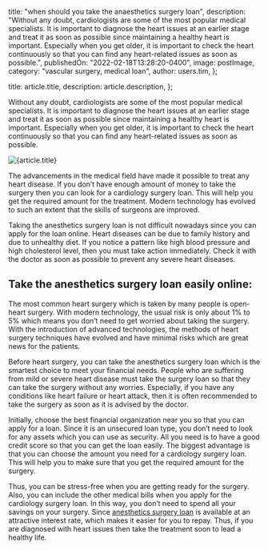 
  title: "when should you take the anaesthetics surgery loan",
  description:
    "Without any doubt, cardiologists are some of the most popular medical specialists. It is important to diagnose the heart issues at an earlier stage and treat it as soon as possible since maintaining a healthy heart is important. Especially when you get older, it is important to check the heart continuously so that you can find any heart-related issues as soon as possible.",
  publishedOn: "2022-02-18T13:28:20-0400",
  image: postImage,
  category: "vascular surgery, medical loan",
  author: users.tim,
};

  title: article.title,
  description: article.description,
};


Without any doubt, cardiologists are some of the most popular medical specialists. It is important to diagnose the heart issues at an earlier stage and treat it as soon as possible since maintaining a healthy heart is important. Especially when you get older, it is important to check the heart continuously so that you can find any heart-related issues as soon as possible.

<Image src={postImage} alt={article.title} />

The advancements in the medical field have made it possible to treat any heart disease. If you don’t have enough amount of money to take the surgery then you can look for a cardiology surgery loan. This will help you get the required amount for the treatment. Modern technology has evolved to such an extent that the skills of surgeons are improved.

Taking the anesthetics surgery loan is not difficult nowadays since you can apply for the loan online. Heart diseases can be due to family history and due to unhealthy diet. If you notice a pattern like high blood pressure and high cholesterol level, then you must take action immediately. Check it with the doctor as soon as possible to prevent any severe heart diseases.

## Take the anesthetics surgery loan easily online:

The most common heart surgery which is taken by many people is open-heart surgery. With modern technology, the usual risk is only about 1% to 5% which means you don’t need to get worried about taking the surgery. With the introduction of advanced technologies, the methods of heart surgery techniques have evolved and have minimal risks which are great news for the patients.

Before heart surgery, you can take the anesthetics surgery loan which is the smartest choice to meet your financial needs. People who are suffering from mild or severe heart disease must take the surgery loan so that they can take the surgery without any worries. Especially, if you have any conditions like heart failure or heart attack, then it is often recommended to take the surgery as soon as it is advised by the doctor.

Initially, choose the best financial organization near you so that you can apply for a loan. Since it is an unsecured loan type, you don’t need to look for any assets which you can use as security. All you need is to have a good credit score so that you can get the loan easily. The biggest advantage is that you can choose the amount you need for a cardiology surgery loan. This will help you to make sure that you get the required amount for the surgery.

Thus, you can be stress-free when you are getting ready for the surgery. Also, you can include the other medical bills when you apply for the cardiology surgery loan. In this way, you don’t need to spend all your savings on your surgery. Since [anesthetics surgery loan](https://medical.tlc.com.au/vascular-surgery/) is available at an attractive interest rate, which makes it easier for you to repay. Thus, if you are diagnosed with heart issues then take the treatment soon to lead a healthy life.
